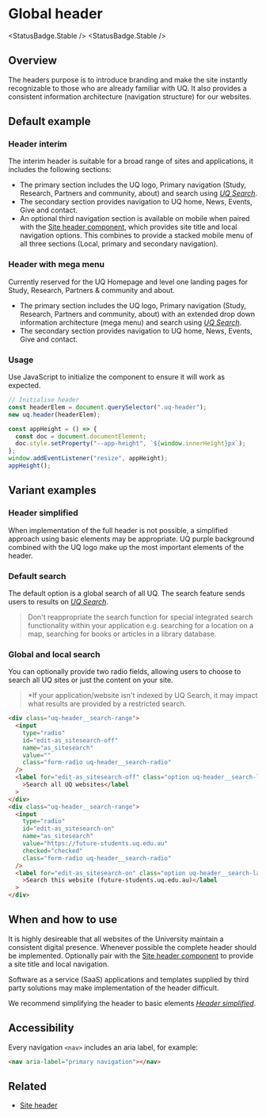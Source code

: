 
# Global header

<StatusBadge.Stable />
<StatusBadge.Stable />

## Overview

The headers purpose is to introduce branding and make the site instantly recognizable to those who are already familiar with UQ.
It also provides a consistent information architecture (navigation structure) for our websites.

## Default example

### Header interim

The interim header is suitable for a broad range of sites and applications, it includes the following sections:

- The primary section includes the UQ logo, Primary navigation (Study, Research, Partners and community, about) and search using [_UQ Search_](https://www.uq.edu.au/search).
- The secondary section provides navigation to UQ home, News, Events, Give and contact.
- An optional third navigation section is available on mobile when paired with the [Site header component](?path=/docs/components-site-header--site-header-with-subnav), which provides site title and local navigation options. This combines to provide a stacked mobile menu of all three sections (Local, primary and secondary navigation).

<Canvas withToolbar>
  <Story height={220} id="components-header--header-interim" />
</Canvas>

### Header with mega menu

Currently reserved for the UQ Homepage and level one landing pages for Study, Research, Partners & community and about.

- The primary section includes the UQ logo, Primary navigation (Study, Research, Partners and community, about) with an extended drop down information architecture (mega menu) and search using [_UQ Search_](https://www.uq.edu.au/search).
- The secondary section provides navigation to UQ home, News, Events, Give and contact.

<Canvas withToolbar>
  <Story height={300} id="components-header--header" />
</Canvas>

### Usage

Use JavaScript to initialize the component to ensure it will work as expected.

```js
// Initialise header
const headerElem = document.querySelector(".uq-header");
new uq.header(headerElem);

const appHeight = () => {
  const doc = document.documentElement;
  doc.style.setProperty("--app-height", `${window.innerHeight}px`);
};
window.addEventListener("resize", appHeight);
appHeight();
```

## Variant examples

### Header simplified

When implementation of the full header is not possible, a simplified approach using basic elements may be appropriate.
UQ purple background combined with the UQ logo make up the most important elements of the header.

<Story height={120} id="components-header--basic-header" />

### Default search

The default option is a global search of all UQ. The search feature sends users to results on [_UQ Search_](https://www.uq.edu.au/search).

> Don't reappropriate the search function for special integrated search
> functionality within your application e.g. searching for a location on a map,
> searching for books or articles in a library database.

<Story id="components-header--search-global" />

### Global and local search

You can optionally provide two radio fields, allowing users to choose to search all UQ sites or just the content on your site.

> \*If your application/website isn't indexed by UQ Search, it may impact what results are provided by a restricted search.

<Story height={120} id="components-header--search-local" />

```html
<div class="uq-header__search-range">
  <input
    type="radio"
    id="edit-as_sitesearch-off"
    name="as_sitesearch"
    value=""
    class="form-radio uq-header__search-radio"
  />
  <label for="edit-as_sitesearch-off" class="option uq-header__search-label"
    >Search all UQ websites</label
  >
</div>
<div class="uq-header__search-range">
  <input
    type="radio"
    id="edit-as_sitesearch-on"
    name="as_sitesearch"
    value="https://future-students.uq.edu.au"
    checked="checked"
    class="form-radio uq-header__search-radio"
  />
  <label for="edit-as_sitesearch-on" class="option uq-header__search-label"
    >Search this website (future-students.uq.edu.au)</label
  >
</div>
```

## When and how to use

It is highly desireable that all websites of the University maintain a consistent digital presence.
Whenever possible the complete header should be implemented.
Optionally pair with the [Site header component](?path=/docs/components-site-header--site-header-with-subnav) to provide a site title and local navigation.

Software as a service (SaaS) applications and templates supplied by third party solutions may make implementation of the header difficult.

We recommend simplifying the header to basic elements [_Header simplified_](?path=/docs/components-header--basic-header).

## Accessibility

Every navigation `<nav>` includes an aria label, for example:

```html
<nav aria-label="primary navigation"></nav>
```

## Related

- [Site header](?path=/docs/components-site-header--site-header-with-subnav)
